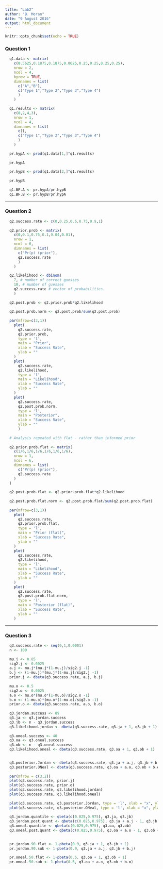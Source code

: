 ```yaml
---
title: "Lab2"
author: "B. Moran"
date: "9 August 2016"
output: html_document
---
```


```r
knitr::opts_chunk$set(echo = TRUE)
```

### Question 1
```r
  q1.data <- matrix(
    c(0.5625,0.1875,0.1875,0.0625,0.25,0.25,0.25,0.25),
    nrow = 2,
    ncol = 4,
    byrow = TRUE,
    dimnames = list(
      c("A","B"),
      c("Type 1","Type 2","Type 3","Type 4")
      )
    )
  
  q1.results <- matrix(
    c(8,2,4,3),
    nrow = 1,
    ncol = 4,
    dimnames = list(
      c(),
      c("Type 1","Type 2","Type 3","Type 4")
      )
    )
  
  pr.hypA <- prod(q1.data[1,]^q1.results)
  
  pr.hypA
  
  pr.hypB <- prod(q1.data[2,]^q1.results)
  
  pr.hypB
  
  q1.BF.A <- pr.hypA/pr.hypB
  q1.BF.B <- pr.hypB/pr.hypA
```

***
### Question 2 
```r
  q2.success.rate <- c(0,0.25,0.5,0.75,0.9,1)
  
  q2.prior.prob <- matrix(
    c(0,0.1,0.75,0.1,0.04,0.01),
    nrow = 1,
    ncol = 6,
    dimnames = list(
      c("Pr(p) (prior"),
      q2.success.rate
      )
    )
  
  q2.likelihood <- dbinom(
    7, # number of correct guesses
    10, # number of guesses
    q2.success.rate # vector of probabilities.
    )
  
  q2.post.prob <- q2.prior.prob*q2.likelihood
  
  q2.post.prob.norm <- q2.post.prob/sum(q2.post.prob)
  
  par(mfrow=c(3,1))
    plot(
      q2.success.rate,
      q2.prior.prob,
      type = 'l',
      main = "Prior",
      xlab = "Success Rate",
      ylab = ""
    )
    plot(
      q2.success.rate,
      q2.likelihood,
      type = 'l',
      main = "Likelihood",
      xlab = "Success Rate",
      ylab = ""
    )
    plot(
      q2.success.rate,
      q2.post.prob.norm,
      type = 'l',
      main = "Posterior",
      xlab = "Success Rate",
      ylab = ""
      )
    
  # Analysis repeated with flat - rather than informed prior
    
  q2.prior.prob.flat <- matrix(
    c(1/6,1/6,1/6,1/6,1/6,1/6),
    nrow = 1,
    ncol = 6,
    dimnames = list(
      c("Pr(p) (prior"),
      q2.success.rate
    )
  )
    
  q2.post.prob.flat <- q2.prior.prob.flat*q2.likelihood
    
  q2.post.prob.flat.norm <- q2.post.prob.flat/sum(q2.post.prob.flat)
    
  par(mfrow=c(3,1))
    plot(
      q2.success.rate,
      q2.prior.prob.flat,
      type = 'l',
      main = "Prior (flat)",
      xlab = "Success Rate",
      ylab = ""
    )
    plot(
      q2.success.rate,
      q2.likelihood,
      type = 'l',
      main = "Likelihood",
      xlab = "Success Rate",
      ylab = ""
    )
    plot(
      q2.success.rate,
      q2.post.prob.flat.norm,
      type = 'l',
      main = "Posterior (flat)",
      xlab = "Success Rate",
      ylab = ""
    )
```  

***

### Question 3 
```r
  q3.success.rate <- seq(0,1,0.0001)
  n <- 100
  
  mu.j <- 0.85
  sig2.j <- 0.0025
  a.j <- mu.j*(mu.j*(1-mu.j)/sig2.j -1)
  b.j <- (1-mu.j)*(mu.j*(1-mu.j)/sig2.j -1) 
  prior.j <- dbeta(q3.success.rate, a.j, b.j)
  
  mu.o <- 0.5
  sig2.o <- 0.0025
  a.o <- mu.o*(mu.o*(1-mu.o)/sig2.o -1)
  b.o <- (1-mu.o)*(mu.o*(1-mu.o)/sig2.o -1) 
  prior.o <- dbeta(q3.success.rate, a.o, b.o)
  
  q3.jordan.success <- 89
  q3.ja <- q3.jordan.success
  q3.jb <- n - q3.jordan.success
  q3.likelihood.jordan <- dbeta(q3.success.rate, q3.ja + 1, q3.jb + 1)
  
  q3.oneal.success <- 40
  q3.oa <- q3.oneal.success
  q3.ob <- n - q3.oneal.success
  q3.likelihood.oneal <- dbeta(q3.success.rate, q3.oa + 1, q3.ob + 1)
  

  q3.posterior.Jordan <- dbeta(q3.success.rate, q3.ja + a.j, q3.jb + b.j)
  q3.posterior.ONeal <- dbeta(q3.success.rate, q3.oa + a.o, q3.ob + b.o)
  
  par(mfrow = c(3,2))
  plot(q3.success.rate, prior.j)
  plot(q3.success.rate, prior.o)
  plot(q3.success.rate, q3.likelihood.jordan)
  plot(q3.success.rate, q3.likelihood.oneal)
  
  plot(q3.success.rate, q3.posterior.Jordan, type = 'l', xlab = "x", ylab = "Posterior", main = "Jordan")
  plot(q3.success.rate, q3.posterior.ONeal, type = 'l', xlab = "x", ylab = "Posterior", main = "O'neal")
  
  q3.jordan.quantile <- qbeta(c(0.025,0.975), q3.ja, q3.jb)
  q3.jordan.post.quant <- qbeta(c(0.025,0.975), q3.ja + a.j - 1, q3.jb + b.j - 1)
  q3.oneal.quantile <- qbeta(c(0.025,0.975), q3.oa, q3.ob)
  q3.oneal.post.quant <- qbeta(c(0.025,0.975), q3.oa + a.o - 1, q3.ob + b.o - 1)
  
  
  pr.jordan.90.flat <- 1-pbeta(0.9, q3.ja + 1, q3.jb + 1)
  pr.jordan.90.sub <- 1-pbeta(0.9, q3.ja + a.j, q3.jb + b.j)
  
  pr.oneal.50.flat <- 1-pbeta(0.5, q3.oa + 1, q3.ob + 1)
  pr.oneal.50.sub <- 1-pbeta(0.5, q3.oa + a.o, q3.ob + b.o)
 ``` 